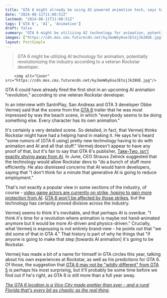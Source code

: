 ```yaml
---
title: "GTA 6 might already be using AI-powered animation tech, says San Andreas dev: 'If anyone is going to make that step it's going to be Rockstar'"
date: "2024-08-11T11:00:51Z"
lastmod: "2024-08-11T11:00:51Z"
tags: ['GTA 6', 'AI', 'Animation']
draft: false
summary: "GTA 6 might be utilizing AI technology for animation, potentially revolutionizing the industry according to a veteran Rockstar developer."
images: ["https://cdn.mos.cms.futurecdn.net/kyJmoWGy6seJEtojJk28UE.jpg"]
layout: PostSimple
---
```

> GTA 6 might be utilizing AI technology for animation, potentially revolutionizing the industry according to a veteran Rockstar developer.


        <img alt="Cover" src="https://cdn.mos.cms.futurecdn.net/kyJmoWGy6seJEtojJk28UE.jpg"/>
        
GTA 6 could have already fired the first shot in an upcoming AI animation "revolution," according to one veteran Rockstar developer.

In an interview with SanInPlay, San Andreas and GTA 3 developer Obbe Vermeij said that the scene from the [<u>GTA 6</u>](https://www.gamesradar.com/gta-6-guide/) trailer that he was most impressed by was the beach scene, in which "everybody seems to be doing something else. Every character has its own animation."

It's certainly a very detailed scene. So detailed, in fact, that Vermeij thinks Rockstar might have had a helping hand in making it. He says he's heard "some rumors of [GTA 6 using] pretty new technology having to do with animation and AI and all that stuff." Vermeij doesn't appear to have any proof of that, but it's fair to say that GTA 6's publisher, [<u>Take-Two, isn't exactly shying away from AI</u>](https://www.gamesradar.com/games/action/rockstar-games-owner-predicts-ai-which-has-already-impacted-jobs-wont-steal-any-jobs-its-actually-crazy-its-not-going-to-make-people-irrelevant/). In June, CEO Strauss Zelnick suggested that the technology would allow Rockstar devs to "do a bunch of stuff more efficiently. He also dismissed concerns that AI would harm developers, saying that "I don't think for a minute that generative AI is going to reduce employment." 

That's not exactly a popular view in some sections of the industry, of course - [<u>video game actors are currently on strike, hoping to gain more protection from AI</u>](https://www.gamesradar.com/games/across-activision-ea-and-more-video-game-actors-are-striking-for-protection-from-ai-frankly-its-stunning-that-these-video-game-studios-havent-learned-anything/). [<u>GTA 6 won't be affected by those strikes</u>](https://www.gamesradar.com/games/open-world/gta-6-wont-be-affected-by-the-ongoing-video-game-actor-strike-over-protections-against-ai/), but the technology has certainly proved divisive across the industry.

Vermeij seems to think it's inevitable, and that perhaps AI is overdue. "I think it's time for a revolution where animation is maybe not hand-animated anymore but it would be more AI-driven and physics-driven." Crucially, what Vermeij is espousing is not entirely brand-new - he points out that "we did some of that in GTA 4." That history is part of why he things that "if anyone is going to make that step [towards AI animation] it's going to be Rockstar.

Vermeij has made a bit of a name for himself in GTA circles this year, talking about his own experiences at Rockstar, as well as his predictions for GTA 6. Of those, the suggestion that [<u>GTA 6 may not be "wildly different" from GTA 5</u>](https://www.gamesradar.com/games/grand-theft-auto/gta-6-wont-be-wildly-different-from-gta-5-former-rockstar-dev-predicts-i-think-maybe-people-might-be-a-little-disappointed-on-the-first-day/) is perhaps his most surprising, but it'll probably be some time before we find out if he's right, as GTA 6 is still more than a full year away.

[<em>The GTA 6 location is a Vice City made prettier than ever - and a rural Florida that's every bit as chaotic as the real thing</em>](https://www.gamesradar.com/the-gta-6-location-is-a-vice-city-made-prettier-than-ever-and-a-rural-florida-thats-every-bit-as-chaotic-as-the-real-thing/).
        